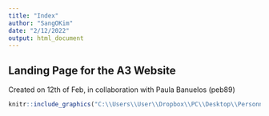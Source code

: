 ```yaml
---
title: "Index"
author: "SangOKim"
date: "2/12/2022"
output: html_document
---
```


## Landing Page for the A3 Website

Created on 12th of Feb, in collaboration with Paula Banuelos (peb89)

```r
knitr::include_graphics("C:\\Users\\User\\Dropbox\\PC\\Desktop\\Personnal\\PhD.png")
```
